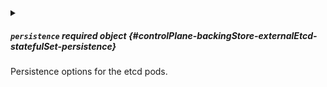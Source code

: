 
<details className="config-field" data-expandable="true">
<summary>

##### `persistence` <span className="config-field-required" data-required="false">required</span> <span className="config-field-type">object</span> <span className="config-field-default"></span> <span className="config-field-enum"></span> {#controlPlane-backingStore-externalEtcd-statefulSet-persistence}

Persistence options for the etcd pods.

</summary>




<details className="config-field" data-expandable="true">
<summary>

##### `volumeClaim` <span className="config-field-required" data-required="false">required</span> <span className="config-field-type">object</span> <span className="config-field-default"></span> <span className="config-field-enum"></span> {#controlPlane-backingStore-externalEtcd-statefulSet-persistence-volumeClaim}

VolumeClaim can be used to configure the persistent volume claim.

</summary>




<details className="config-field" data-expandable="false" open>
<summary>

##### `disabled` <span className="config-field-required" data-required="false">required</span> <span className="config-field-type">boolean</span> <span className="config-field-default">false</span> <span className="config-field-enum"></span> {#controlPlane-backingStore-externalEtcd-statefulSet-persistence-volumeClaim-disabled}

Disabled signals to disable deploying a persistent volume claim. If false, vCluster will automatically determine
based on the chosen distro and other options if this is required.

</summary>



</details>



<details className="config-field" data-expandable="false" open>
<summary>

##### `accessModes` <span className="config-field-required" data-required="false">required</span> <span className="config-field-type">string[]</span> <span className="config-field-default"></span> <span className="config-field-enum"></span> {#controlPlane-backingStore-externalEtcd-statefulSet-persistence-volumeClaim-accessModes}

AccessModes are the persistent volume claim access modes.

</summary>



</details>



<details className="config-field" data-expandable="false" open>
<summary>

##### `retentionPolicy` <span className="config-field-required" data-required="false">required</span> <span className="config-field-type">string</span> <span className="config-field-default"></span> <span className="config-field-enum"></span> {#controlPlane-backingStore-externalEtcd-statefulSet-persistence-volumeClaim-retentionPolicy}

RetentionPolicy is the persistent volume claim retention policy.

</summary>



</details>



<details className="config-field" data-expandable="false" open>
<summary>

##### `size` <span className="config-field-required" data-required="false">required</span> <span className="config-field-type">string</span> <span className="config-field-default"></span> <span className="config-field-enum"></span> {#controlPlane-backingStore-externalEtcd-statefulSet-persistence-volumeClaim-size}

Size is the persistent volume claim storage size.

</summary>



</details>



<details className="config-field" data-expandable="false" open>
<summary>

##### `storageClass` <span className="config-field-required" data-required="false">required</span> <span className="config-field-type">string</span> <span className="config-field-default"></span> <span className="config-field-enum"></span> {#controlPlane-backingStore-externalEtcd-statefulSet-persistence-volumeClaim-storageClass}

StorageClass is the persistent volume claim storage class.

</summary>



</details>


</details>



<details className="config-field" data-expandable="false" open>
<summary>

##### `volumeClaimTemplates` <span className="config-field-required" data-required="false">required</span> <span className="config-field-type">object[]</span> <span className="config-field-default"></span> <span className="config-field-enum"></span> {#controlPlane-backingStore-externalEtcd-statefulSet-persistence-volumeClaimTemplates}

VolumeClaimTemplates defines the volumeClaimTemplates for the statefulSet

</summary>



</details>



<details className="config-field" data-expandable="false" open>
<summary>

##### `addVolumes` <span className="config-field-required" data-required="false">required</span> <span className="config-field-type">object[]</span> <span className="config-field-default"></span> <span className="config-field-enum"></span> {#controlPlane-backingStore-externalEtcd-statefulSet-persistence-addVolumes}

AddVolumes defines extra volumes for the pod

</summary>



</details>



<details className="config-field" data-expandable="true">
<summary>

##### `addVolumeMounts` <span className="config-field-required" data-required="false">required</span> <span className="config-field-type">object[]</span> <span className="config-field-default"></span> <span className="config-field-enum"></span> {#controlPlane-backingStore-externalEtcd-statefulSet-persistence-addVolumeMounts}

AddVolumeMounts defines extra volume mounts for the container

</summary>




<details className="config-field" data-expandable="false" open>
<summary>

##### `name` <span className="config-field-required" data-required="false">required</span> <span className="config-field-type">string</span> <span className="config-field-default"></span> <span className="config-field-enum"></span> {#controlPlane-backingStore-externalEtcd-statefulSet-persistence-addVolumeMounts-name}

This must match the Name of a Volume.

</summary>



</details>



<details className="config-field" data-expandable="false" open>
<summary>

##### `readOnly` <span className="config-field-required" data-required="false">required</span> <span className="config-field-type">boolean</span> <span className="config-field-default">false</span> <span className="config-field-enum"></span> {#controlPlane-backingStore-externalEtcd-statefulSet-persistence-addVolumeMounts-readOnly}

Mounted read-only if true, read-write otherwise (false or unspecified).
Defaults to false.

</summary>



</details>



<details className="config-field" data-expandable="false" open>
<summary>

##### `mountPath` <span className="config-field-required" data-required="false">required</span> <span className="config-field-type">string</span> <span className="config-field-default"></span> <span className="config-field-enum"></span> {#controlPlane-backingStore-externalEtcd-statefulSet-persistence-addVolumeMounts-mountPath}

Path within the container at which the volume should be mounted.  Must
not contain ':'.

</summary>



</details>



<details className="config-field" data-expandable="false" open>
<summary>

##### `subPath` <span className="config-field-required" data-required="false">required</span> <span className="config-field-type">string</span> <span className="config-field-default"></span> <span className="config-field-enum"></span> {#controlPlane-backingStore-externalEtcd-statefulSet-persistence-addVolumeMounts-subPath}

Path within the volume from which the container's volume should be mounted.
Defaults to "" (volume's root).

</summary>



</details>



<details className="config-field" data-expandable="false" open>
<summary>

##### `mountPropagation` <span className="config-field-required" data-required="false">required</span> <span className="config-field-type">string</span> <span className="config-field-default"></span> <span className="config-field-enum"></span> {#controlPlane-backingStore-externalEtcd-statefulSet-persistence-addVolumeMounts-mountPropagation}

mountPropagation determines how mounts are propagated from the host
to container and the other way around.
When not set, MountPropagationNone is used.
This field is beta in 1.10.

</summary>



</details>



<details className="config-field" data-expandable="false" open>
<summary>

##### `subPathExpr` <span className="config-field-required" data-required="false">required</span> <span className="config-field-type">string</span> <span className="config-field-default"></span> <span className="config-field-enum"></span> {#controlPlane-backingStore-externalEtcd-statefulSet-persistence-addVolumeMounts-subPathExpr}

Expanded path within the volume from which the container's volume should be mounted.
Behaves similarly to SubPath but environment variable references $(VAR_NAME) are expanded using the container's environment.
Defaults to "" (volume's root).
SubPathExpr and SubPath are mutually exclusive.

</summary>



</details>


</details>


</details>
